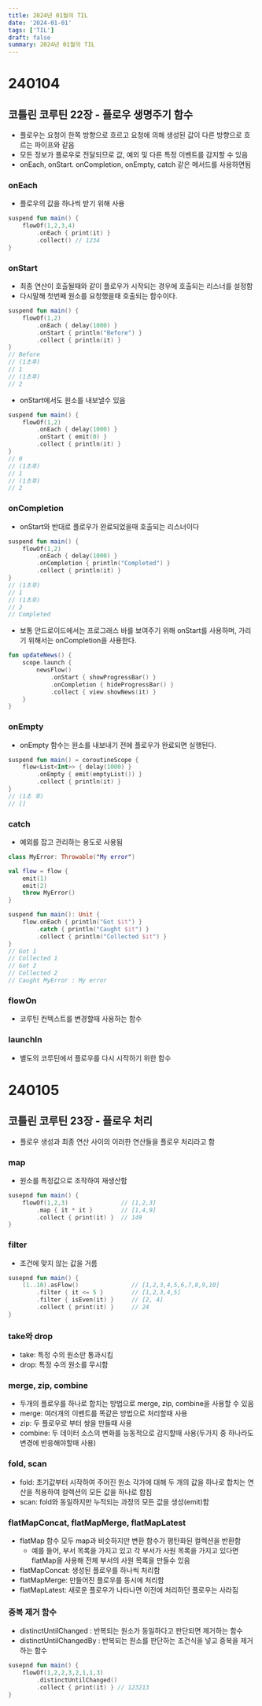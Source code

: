 ```yaml
---
title: 2024년 01월의 TIL
date: '2024-01-01'
tags: ['TIL']
draft: false
summary: 2024년 01월의 TIL
---
```


# 240104
## 코틀린 코루틴 22장 - 플로우 생명주기 함수

- 플로우는 요청이 한쪽 방향으로 흐르고 요청에 의해 생성된 값이 다른 방향으로 흐르는 파이프와 같음
- 모든 정보가 플로우로 전달되므로 값, 예외 및 다른 특정 이벤트를 감지할 수 있음
- onEach, onStart. onCompletion, onEmpty, catch 같은 메서드를 사용하면됨

### onEach
- 플로우의 값을 하나씩 받기 위해 사용

```kotlin
suspend fun main() {
    flowOf(1,2,3,4)
        .onEach { print(it) }
        .collect() // 1234
}
```

### onStart
- 최종 연산이 호출될때와 같이 플로우가 시작되는 경우에 호출되는 리스너를 설정함
- 다시말해 첫번째 원소를 요청했을때 호출되는 함수이다.

```kotlin
suspend fun main() {
    flowOf(1,2)
        .onEach { delay(1000) }
        .onStart { println("Before") }
        .collect { println(it) }
}
// Before
// (1초후)
// 1
// (1초후)
// 2
```

- onStart에서도 원소를 내보낼수 있음

```kotlin
suspend fun main() {
    flowOf(1,2)
        .onEach { delay(1000) }
        .onStart { emit(0) }
        .collect { println(it) }
}
// 0
// (1초후)
// 1
// (1초후)
// 2
```

### onCompletion
- onStart와 반대로 플로우가 완료되었을때 호출되는 리스너이다

```kotlin
suspend fun main() {
    flowOf(1,2)
        .onEach { delay(1000) }
        .onCompletion { println("Completed") }
        .collect { println(it) }
}
// (1초후)
// 1
// (1초후)
// 2
// Completed
```

- 보통 안드로이드에서는 프로그래스 바를 보여주기 위해 onStart를 사용하며, 가리기 위해서는 onCompletion을 사용한다.

```kotlin
fun updateNews() {
    scope.launch {
        newsFlow()
            .onStart { showProgressBar() }
            .onCompletion { hideProgressBar() }
            .collect { view.showNews(it) }
    }
}
```

### onEmpty
- onEmpty 함수는 원소를 내보내기 전에 플로우가 완료되면 실행된다.

```kotlin
suspend fun main() = coroutineScope {
    flow<List<Int>> { delay(1000) }
        .onEmpty { emit(emptyList()) }
        .collect { println(it) }
}
// (1초 후)
// []
```

### catch
- 예외를 잡고 관리하는 용도로 사용됨

```kotlin 
class MyError: Throwable("My error")

val flow = flow {
    emit(1)
    emit(2)
    throw MyError()
}

suspend fun main(): Unit {
    flow.onEach { println("Got $it") }
        .catch { println("Caught $it") }
        .collect { println("Collected $it") }
}
// Got 1
// Collected 1
// Got 2
// Collected 2
// Caught MyError : My error
```

### flowOn
- 코루틴 컨텍스트를 변경할때 사용하는 함수

### launchIn
- 별도의 코루틴에서 플로우를 다시 시작하기 위한 함수

# 240105
## 코틀린 코루틴 23장 - 플로우 처리

- 플로우 생성과 최종 연산 사이의 이러한 연산들을 플로우 처리라고 함

### map

- 원소를 특정값으로 조작하여 재생산함

```kotlin
susepnd fun main() {
    flowOf(1,2,3)               // [1,2,3]
        .map { it * it }        // [1,4,9]
        .collect { print(it) }  // 149
}
```

### filter

- 조건에 맞지 않는 값을 거름

```kotlin
susepnd fun main() {
    (1..10).asFlow()               // [1,2,3,4,5,6,7,8,9,10]
        .filter { it <= 5 }        // [1,2,3,4,5]
        .filter { isEven(it) }     // [2, 4]
        .collect { print(it) }     // 24
}
```

### take와 drop

- take: 특정 수의 원소만 통과시킴
- drop: 특정 수의 원소를 무시함

### merge, zip, combine

- 두개의 플로우를 하나로 합치는 방법으로 merge, zip, combine을 사용할 수 있음
- merge: 여러개의 이벤트를 똑같은 방법으로 처리할때 사용
- zip: 두 플로우로 부터 쌍을 만들때 사용
- combine: 두 데이터 소스의 변화를 능동적으로 감지할때 사용(두가지 중 하나라도 변경에 반응해야할때 사용)

### fold, scan

- fold: 초기값부터 시작하여 주어진 원소 각가에 대해 두 개의 값을 하나로 합치는 연산을 적용하여 컬렉션의 모든 값을 하나로 합침
- scan: fold와 동일하지만 누적되는 과정의 모든 값을 생성(emit)함

### flatMapConcat, flatMapMerge, flatMapLatest

- flatMap 함수 모두 map과 비슷하지만 변환 함수가 평탄화된 컬렉션을 반환함
    - 예를 들어, 부서 목록을 가지고 있고 각 부서가 사원 목록을 가지고 있다면 flatMap을 사용해 전체 부서의 사원 목록을 만들수 있음
- flatMapConcat: 생성된 플로우를 하나씩 처리함
- flatMapMerge: 만들어진 플로우를 동시에 처리함
- flatMapLatest: 새로운 플로우가 나타나면 이전에 처리하던 플로우는 사라짐

### 중복 제거 함수

- distinctUntilChanged : 반복되는 원소가 동일하다고 판단되면 제거하는 함수
- distinctUntilChangedBy : 반복되는 원소를 판단하는 조건식을 넣고 중복을 제거하는 함수

```kotlin
susepnd fun main() {
    flowOf(1,2,2,3,2,1,1,3)
        .distinctUntilChanged()
        .collect { print(it) } // 123213
}
```